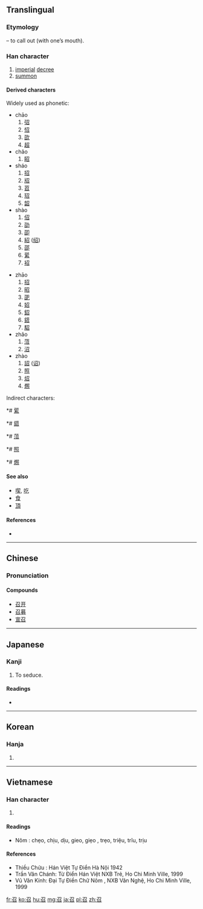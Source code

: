 {{also|叧}}
==Translingual==
{{stroke order|strokes=5}}

===Etymology===
{{Han compound|刀|口|c1=p|c2=s|t2=mouth|ls=psc}} – to call out (with one’s mouth).

===Han character===
{{Han char|rn=30|rad=口|as=02|sn=5|four=1760<sub>2</sub>|canj=尸竹口 (SHR)|ids=⿱[[刀]][[口]]}}

# [[imperial]] [[decree]]
# [[summon]]

====Derived characters====
Widely used as phonetic:
{{top2}}
* chāo
*# [[弨]]
*# [[怊]]
*# [[欩]]
*# [[超]]
* chǎo
*# [[眧]]
* sháo
*# [[招]]
*# [[牊]]
*# [[苕]]
*# [[玿]]
*# [[韶]]
* shào
*# [[佋]]
*# [[劭]]
*# [[卲]]
*# [[紹]] ([[绍]])
*# [[邵]]
*# [[綤]]
*# [[袑]]
{{mid2}}
* zhāo
*# [[招]]
*# [[昭]]
*# [[巶]]
*# [[妱]]
*# [[鉊]]
*# [[鍣]]
*# [[駋]]
* zhǎo
*# [[菬]]
*# [[沼]]
* zhào
*# [[詔]] ([[诏]])
*# [[照]]
*# [[炤]]
*# [[燳]]
{{bottom}}

Indirect characters:
{{top2}}
*# [[綤]]
*# [[鍣]]
*# [[菬]]
*# [[照]]
*# [[燳]]
{{bottom}}

====See also====
* [[喫]], [[吃]]
* [[食]]
* [[頂]]

====References====
* {{Han ref|kx=0172.070|dkj=03241|dj=0383.030|hdz=10574.030|uh=53EC|ud=21484|bh=A56C|bd=42348}}

----

==Chinese==
{{zh-forms}}

===Pronunciation===
{{zh-pron
|m=zhào
|c=ziu6,siu6
|mn=tiāu
|mc=y
|oc=y
|ma=
|cat=n
}}

====Compounds====
*[[召开]]
*[[召募]]
*[[宣召]]

----

==Japanese==

===Kanji===
{{ja-kanji|grade=c|rs=口02}}

# To seduce.

====Readings====
* {{ja-readings|goon=[[しょう]] (shō)|kanon=[[しょう]] (shō)|kun=[[めす]] (mesu)}}

----

==Korean==

===Hanja===
{{ko-hanja|hangeul=[[소]], [[조]]|rv=so, jo|mr=so, cho}}

# {{defn|lang=ko|sort=口02}}

----

==Vietnamese==

===Han character===
{{vi-hantu|triệu|rs=口02}}

# {{defn|lang=vi|sort=口02}}

====Readings====
* Nôm : chẹo, chịu, dịu, gieo, giẹo , trẹo, triệu, trĩu, trịu

====References====
* Thiều Chửu : Hán Việt Tự Điển  Hà Nội 1942
* Trần Văn Chánh: Từ Điển Hán Việt NXB Trẻ, Ho Chi Minh Ville, 1999
* Vũ Văn Kính: Đại Tự Điển Chữ Nôm , NXB Văn Nghệ, Ho Chi Minh Ville, 1999

[[fr:召]]
[[ko:召]]
[[hu:召]]
[[mg:召]]
[[ja:召]]
[[pl:召]]
[[zh:召]]